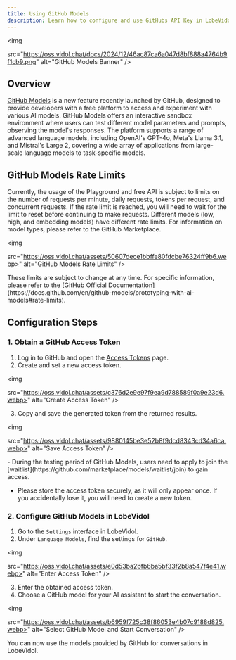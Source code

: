 ```yaml
---
title: Using GitHub Models
description: Learn how to configure and use GitHubs API Key in LobeVidol to start conversations and interactions.'
---
```


<img

src="https://oss.vidol.chat/docs/2024/12/46ac87ca6a047d8bf888a4764b9f1cb9.png"
alt="GitHub Models Banner"
/>

## Overview

[GitHub Models](https://github.com/marketplace/models) is a new feature recently launched by GitHub, designed to provide developers with a free platform to access and experiment with various AI models. GitHub Models offers an interactive sandbox environment where users can test different model parameters and prompts, observing the model's responses. The platform supports a range of advanced language models, including OpenAI's GPT-4o, Meta's Llama 3.1, and Mistral's Large 2, covering a wide array of applications from large-scale language models to task-specific models.

## GitHub Models Rate Limits

Currently, the usage of the Playground and free API is subject to limits on the number of requests per minute, daily requests, tokens per request, and concurrent requests. If the rate limit is reached, you will need to wait for the limit to reset before continuing to make requests. Different models (low, high, and embedding models) have different rate limits. For information on model types, please refer to the GitHub Marketplace.

<img

src="https://oss.vidol.chat/assets/50607dece1bbffe80fdcbe76324ff9b6.webp>"
alt="GitHub Models Rate Limits"
/>

<Note>
  These limits are subject to change at any time. For specific information, please refer to the [GitHub Official Documentation](https://docs.github.com/en/github-models/prototyping-with-ai-models#rate-limits).
</Note>

## Configuration Steps

### 1. Obtain a GitHub Access Token

1. Log in to GitHub and open the [Access Tokens](https://github.com/settings/tokens) page.
2. Create and set a new access token.

<img

src="https://oss.vidol.chat/assets/c376d2e9e97f9ea9d788589f0a9e23d6.webp>"
alt="Create Access Token"
/>

3. Copy and save the generated token from the returned results.

<img

src="https://oss.vidol.chat/assets/9880145be3e52b8f9dcd8343cd34a6ca.webp>"
alt="Save Access Token"
/>

<Warning>
  - During the testing period of GitHub Models, users need to apply to join the [waitlist](https://github.com/marketplace/models/waitlist/join) to gain access.

- Please store the access token securely, as it will only appear once. If you accidentally lose it, you will need to create a new token.
</Warning>

### 2. Configure GitHub Models in LobeVidol

1. Go to the `Settings` interface in LobeVidol.
2. Under `Language Models`, find the settings for `GitHub`.

<img

src="https://oss.vidol.chat/assets/e0d53ba2bfb6ba5bf33f2b8a547f4e41.webp>"
alt="Enter Access Token"
/>

3. Enter the obtained access token.
4. Choose a GitHub model for your AI assistant to start the conversation.

<img

src="https://oss.vidol.chat/assets/b6959f725c38f86053e4b07c9188d825.webp>"
alt="Select GitHub Model and Start Conversation"
/>

You can now use the models provided by GitHub for conversations in LobeVidol.

